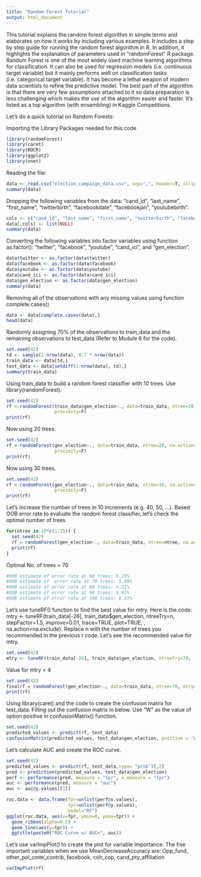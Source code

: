 ```yaml
---
title: "Random Forest Tutorial"
output: html_document
---
```

This tutorial explains the random forest algorithm in simple terms and elaborates on how it works by including various examples. It includes a step by step guide for running the random forest algorithm in R. In addition, it highlights the explanation of parameters used in “randomForest” R package.
Random Forest is one of the most widely used machine learning algorithms for classification. It can also be used for regression models (i.e. continuous target variable) but it mainly performs well on classification tasks (i.e. categorical target variable). It has become a lethal weapon of modern data scientists to refine the predictive model. The best part of the algorithm is that there are very few assumptions attached to it so data preparation is less challenging which makes the use of the algorithm easier and faster. It’s listed as a top algorithm (with ensembling) in Kaggle Competitions.

Let's do a quick tutorial on Random Forests:

Importing the Library Packages needed for this code
```r
library(randomForest)
library(caret)
library(ROCR)
library(ggplot2)
library(nnet)
```

Reading the file:  
```r
data <- read.csv("election_campaign_data.csv", sep=",", header=T, strip.white = T, na.strings = c("NA","NaN","","?")) 
summary(data)
```


Dropping the following variables from the data: "cand_id", "last_name", "first_name", "twitterbirth", "facebookdate", "facebookjan", "youtubebirth".
```r
cols <- c("cand_id", "last_name", "first_name", "twitterbirth", "facebookdate", "facebookjan", "youtubebirth")
data[,cols] <- list(NULL)
summary(data)
```

Converting the following variables into factor variables using function as.factor(): “twitter”, “facebook”, “youtube”, “cand_ici”, and “gen_election”.
```r
data$twitter <- as.factor(data$twitter)
data$facebook <- as.factor(data$facebook)
data$youtube <- as.factor(data$youtube)
data$cand_ici <- as.factor(data$cand_ici)
data$gen_election <- as.factor(data$gen_election)
summary(data)
```

Removing all of the observations with any missing values using function complete.cases()
```r
data <- data[complete.cases(data),]
head(data)
```

Randomly assigning 70% of the observations to train_data and the remaining observations to test_data (Refer to Module 6 for the code). 
```r
set.seed(42)
td <- sample(1:nrow(data), 0.7 * nrow(data))
train_data <- data[td,]
test_data <- data[setdiff(1:nrow(data), td),]
summary(train_data)
```

Using train_data to build a random forest classifier with 10 trees. Use library(randomForest). 
```r
set.seed(42)
rf <-randomForest(train_data$gen_election~., data=train_data, ntree=10, na.action=na.exclude, importance=T,
                  proximity=F) 
print(rf)
```

Now using 20 trees.
```r
set.seed(42)
rf <-randomForest(gen_election~., data=train_data, ntree=20, na.action=na.exclude, importance=T,
                  proximity=F) 
print(rf)
```
 
Now using 30 trees. 

```r
set.seed(42)
rf <-randomForest(gen_election~., data=train_data, ntree=30, na.action=na.exclude, importance=T,
                  proximity=F) 
print(rf)

```

Let's increase the number of trees in 10 increments (e.g. 40, 50, …). Based OOB error rate to evaluate the random forest classifier, let's check the optimal number of trees 


```r
for(ntree in 10*c(1:15)) {
  set.seed(42)
  rf = randomForest(gen_election~., data=train_data, ntree=ntree, na.action=na.exclude, importance=T, proximity=F, metric='Accuracy')
  print(rf)
}
```

Optimal No. of trees = 70

```r
#OOB estimate of error rate at 60 trees: 6.15%
#OOB estimate of  error rate at 70 trees: 5.69%
#OOB estimate of error rate at 80 trees: 6.31%
#OOB estimate of error rate at 90 trees: 6.92%
#OOB estimate of error rate at 100 trees: 6.31%
```

Let's use tuneRF() function to find the best value for mtry. Here is the code: mtry <- tuneRF(train_data[-26], train_data$gen_election, ntreeTry=n,  stepFactor=1.5, improve=0.01, trace=TRUE, plot=TRUE, , na.action=na.exclude). Replace n with the number of trees you recommended in the previous r code. 
Let's see the recommended value for mtry.

```r
set.seed(42)
mtry <- tuneRF(train_data[-26], train_data$gen_election, ntreeTry=70,  stepFactor=1.5, improve=0.01, trace=TRUE, plot=TRUE,na.action=na.exclude)

```

Value for mtry = 4

```r
set.seed(42)
finalrf = randomForest(gen_election~., data=train_data, ntree=70, mtry=4, na.action=na.exclude, importance=T, proximity=F)
print(rf)
```

Using library(caret) and the code to create the confusion matrix for test_data. 
Filling out the confusion matrix in below. Use “W” as the value of option positive in confusionMatrix() function. 
```r
set.seed(42)
predicted_values <- predict(rf, test_data)
confusionMatrix(predicted_values, test_data$gen_election, positive = 'W')

```

Let's calculate AUC and create the ROC curve. 

```r
set.seed(42)
predicted_values <- predict(rf, test_data,type= "prob")[,2]
pred <- prediction(predicted_values, test_data$gen_election)
perf <- performance(pred, measure = "tpr", x.measure = "fpr")
auc <- performance(pred, measure = "auc")
auc <- auc@y.values[[1]]

roc.data <- data.frame(fpr=unlist(perf@x.values),
                       tpr=unlist(perf@y.values),
                       model="RF")
ggplot(roc.data, aes(x=fpr, ymin=0, ymax=tpr)) +
  geom_ribbon(alpha=0.2) +
  geom_line(aes(y=tpr)) +
  ggtitle(paste0("ROC Curve w/ AUC=", auc))
```

Let's use varImpPlot() to create the plot for variable importance. 
The five important variables when we use MeanDecreaseAccuracy are:
Opp_fund, other_pol_cmte_contrib, facebook, coh_cop, cand_pty_affiliation
```r
varImpPlot(rf)
```

